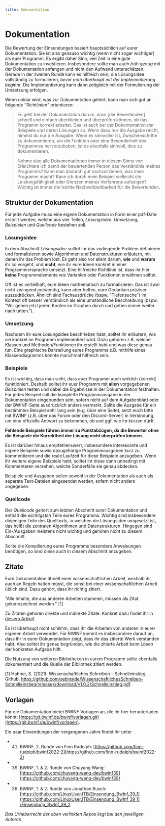 ```yaml
---
title: Dokumentation
---
```


# Dokumentation

Die Bewertung der Einsendungen basiert hauptsächlich auf eurer Dokumentation.
Sie ist also genauso wichtig (wenn nicht sogar wichtiger) als euer Programm. Es
ergibt daher Sinn, viel Zeit in eine gute Dokumentation zu investieren.
Insbesondere sollte man auch *früh genug* mit der Dokumentation anfangen und
nicht den Aufwand unterschätzen. Gerade in der zweiten Runde kann es hilfreich
sein, die Lösungsidee vollständig zu formulieren, *bevor man überhaupt mit der
Implementierung beginnt.* Die Implementierung kann dann zeitgleich mit der
Formulierung der Umsetzung erfolgen.


Wenn unklar wird, was zur Dokumentation gehört, kann man sich gut an folgende
"Richtlinien" orientieren:

> Es geht bei der Dokumentation darum, dass [die Bewertenden] schnell und
einfach überblicken und überprüfen können, ob das Programm korrekt arbeitet.
Das ist auch bei der Dokumentation der Beispiele und deren Lösungen so. Wenn
dazu nur die Ausgabe reicht, nimmst du nur die Ausgabe. Wenn es sinnvoller
ist, Zwischenschritte zu dokumentieren, um die Funktion oder eine Besonderheit
des Programmes hervorzuheben, ist es ebenfalls sinnvoll, dies zu dokumentieren.
>
> Nehme also alle Dokumentationen immer in diesem Sinne vor: Erleichtere ich damit
der bewertenden Person das Verständnis meines Programms? Kann man dadurch gut
nachvollziehen, was mein Programm macht? Kann ich durch mein Beispiel vielleicht
die Leistungsfähigkeit oder Grenzen meines Verfahrens aufzeigen? Wichtig ist
immer die leichte Nachvollziehbarkeit für die Bewertenden.

## Struktur der Dokumentation

Für jede Aufgabe muss eine eigene Dokumentation in Form einer pdf-Datei
erstellt werden, welche aus vier Teilen, *Lösungsidee*, *Umsetzung*,
*Beispielen* und *Quellcode* bestehen soll.

### Lösungsidee

In dem Abschnitt *Lösungsidee* solltet ihr das vorliegende Problem definieren
und formalisieren sowie Algorithmen und Datenstrukturen erläutern, mit
denen ihr das Problem löst. Es geht also vor allem darum, **wie** und
**warum** ihr so vorgeht, und **nicht**, wie ihr eure Ideen konkret in einer
Programmiersprache umsetzt. Eine hilfreiche Richtlinie ist, dass ihr hier **keine**
Programmelemente wie Variablen oder Funktionen erwähnen solltet. 

Oft ist es vorteilhaft, eure Ideen mathematisch zu formalisieren.
Das ist zwar nicht zwingend notwendig, kann aber helfen, eure Gedanken präziser auszudrücken.
Ähnlich sind Fachausdrücke (bspw. "Tiefensuche") im Kontext oft besser verständlich als eine
umständliche Beschreibung (bspw. "Wir gehen jetzt jeden Knoten im Graphen durch
und gehen immer weiter nach unten.").  

### Umsetzung

Nachdem ihr eure Lösungsidee beschrieben habt, solltet ihr erläutern, wie sie
konkret im Programm implementiert wird. Dazu gehören z.B. welche Klassen und
Methoden/Funktionen ihr erstellt habt und was diese genau tun. Eine graphische
Darstellung eures Programms z.B. mithilfe eines Klassendiagramms könnte manchmal hilfreich
sein.

### Beispiele

Es ist wichtig, dass man sieht, dass euer Programm auch wirklich (korrekt)
funktioniert. Deshalb solltet ihr euer Programm mit **allen** vorgegebenen
*Beispielen* testen und dabei die Ergebnisse in der Dokumentation festhalten. Für
jedes Beispiel soll die komplette Programmausgabe in der Dokumentation
eingebunden sein, sofern nicht auf dem Aufgabenblatt oder der BWINF-Seite
ausdrücklich anders vermerkt. Sollte die Ausgabe für ein bestimmtes Beispiel
sehr lang sein (e.g. über eine Seite), setzt euch bitte mit BWINF (z.B. über das
Forum oder den Discord-Server) in Verbindung, um eine offizielle Antwort zu
bekommen, ob und ggf. wie ihr kürzen dürft.

**Fehlende Beispiele führen immer zu Punktabzügen, da die Bewerter ohne die
Beispiele die Korrektheit der Lösung nicht überprüfen können.**

Es ist darüber hinaus empfehlenswert, insbesondere interessante und eigene Beispiele sowie
dazugehörige Programmausgaben kurz zu kommentieren und die reale Laufzeit für diese
Beispiele anzugeben. Wenn ihr weitere eigene Beispiele habt, solltet ihr diese dann
unbedingt mit Kommentaren versehen, welche Sonderfälle sie genau abdecken. 

Beispiele und Ausgaben sollen sowohl in der Dokumentation als auch als separate
Text-Dateien eingesendet werden, sofern nicht anders angegeben. 

### Quellcode

Der *Quellcode* gehört zum letzten Abschnitt eurer Dokumentation und enthält die
*wichtigsten* Teile eures Programms. Wichtig sind insbesondere diejenigen Teile
des Quelltexts, in welchen die Lösungsidee umgesetzt ist, das heißt die zentralen
Algorithmen und Datenstrukturen. Hingegen sind Ein-/Ausgaben meistens nicht wichtig
und gehören nicht zu diesem Abschnitt. 

Sollte die Kompilierung eures Programms besondere Anweisungen benötigen, so
sind diese auch in diesem Abschnitt anzugeben.

## Zitate

Eure Dokumentation ähnelt einer wissenschaftlichen Arbeit, weshalb ihr auch an
Regeln halten müsst, die sonst bei einer wissenschaftlichen Arbeit üblich sind.
Dazu gehört, dass ihr richtig zitiert. 

"Alle Inhalte, die aus anderen Arbeiten stammen, müssen als Zitat gekennzeichnet werden." [1]

Zu Zitaten gehören direkte und indirekte Zitate. Konkret dazu findet ihr in
[diesem
Artikel](https://www.br.de/fernsehen/ard-alpha/sendungen/campus/richtig-zitieren-schriftliche-arbeit-100.html). 

Es ist überhaupt nicht schlimm, dass ihr die Arbeiten von anderen in eurer
eigenen Arbeit verwendet. Für BWINF kommt es insbesondere darauf an, dass ihr in
eurer Dokumentation zeigt, dass ihr das zitierte Werk verstanden habt. Also
solltet ihr genau begründen, wie die zitierte Arbeit beim Lösen der konkreten Aufgabe
hilft.

Die Nutzung von weiteren Bibliotheken in eurem Programm sollte ebenfalls
dokumentiert und die Quelle der Bibliothek zitiert werden. 

[1] Hahner, S. (2021). Wissenschaftliches Schreiben – Schnelleinstieg. Github. https://github.com/sebinside/WissenschaftlichesSchreiben-Schnelleinstieg/releases/download/v1.0.2/Schnelleinstieg.pdf. 


## Vorlagen

Für die Dokumentation bietet BWINF Vorlagen an, die ihr hier herunterladen könnt: [https://git.bwinf.de/bwinf/vorlagen.git](https://git.bwinf.de/bwinf/vorlagen).

Ein paar Einsendungen der vergangenen Jahre findet ihr unter
- 41. BWINF, 2. Runde von Finn Rudolph: [https://github.com/finn-rudolph/bwinf2022-2](https://github.com/finn-rudolph/bwinf2022-2)
- 39. BWINF, 1. & 2. Runde von Chuyang Wang: [https://github.com/chuyang-wang-dev/bwinf39](https://github.com/chuyang-wang-dev/bwinf39)
- 39. BWINF, 1. & 2. Runde von Jonathan Busch: [https://github.com/LinuxUserJTB/Einsendung_BwInf_39_1](https://github.com/LinuxUserJTB/Einsendung_BwInf_39_1)
  [/Einsendung_BwInf_39_2](https://github.com/LinuxUserJTB/Einsendung_BwInf_39_2)

*Das Urheberrecht der oben verlinkten Repos liegt bei den jeweiligen Autoren.*


<ReferenceList>
<ReferenceListItem url="https://bwinf.de/fileadmin/bundeswettbewerb/41/Loesungshinweise411.pdf" author="BWINF" title="Lösungshinweise 41.1" />
<ReferenceListItem url="https://sdq.kastel.kit.edu/wiki/Wissenschaftliches_Schreiben/Zitieren" author="KIT" title="Wissenschaftliches Schreiben/Zitieren" />
<ReferenceListItem url="https://github.com/sebinside/WissenschaftlichesSchreiben-Schnelleinstieg/releases/download/v1.0.2/Schnelleinstieg.pdf" author="Sebastian Hahner" title="Wissenschaftliches Schreiben – Schnelleinstieg" />
<ReferenceListItem url="https://www.br.de/fernsehen/ard-alpha/sendungen/campus/richtig-zitieren-schriftliche-arbeit-100.html" author="Friederike Kühn" title="Richtig Zitieren!" />
</ReferenceList>
